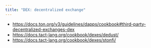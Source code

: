 ```yaml
---
title: "DEX: decentralized exchange"
---
```


- https://docs.ton.org/v3/guidelines/dapps/cookbook#third-party-decentralized-exchanges-dex
- https://docs.tact-lang.org/cookbook/dexes/dedust/
- https://docs.tact-lang.org/cookbook/dexes/stonfi/
